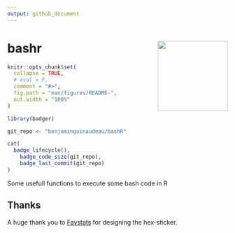 ```yaml
---
output: github_document
---
```


<!-- README.md is generated from README.Rmd. Please edit that file -->
# bashr <img src="man/figures/bashr_logo.jpeg" width="160px" align="right" />


```r
knitr::opts_chunk$set(
  collapse = TRUE,
  # eval = F,
  comment = "#>",
  fig.path = "man/figures/README-",
  out.width = "100%"
)

```

```r

library(badger)

git_repo <- "benjaminguinaudeau/bashR"

cat(
  badge_lifecycle(),
	badge_code_size(git_repo),
	badge_last_commit(git_repo)
)
```

Some usefull functions to execute some bash code in R


## Thanks

A huge thank you to [Favstats](https://github.com/favstats) for designing the hex-sticker. 
